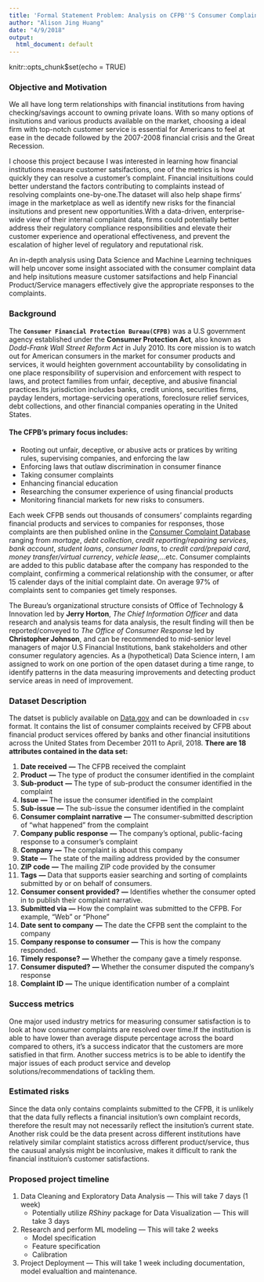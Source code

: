 ```yaml
---
title: 'Formal Statement Problem: Analysis on CFPB''S Consumer Complaints Open Dataset'
author: "Alison Jing Huang"
date: "4/9/2018"
output:
  html_document: default
---
```

knitr::opts_chunk$set(echo = TRUE)

### Objective and Motivation
We all have long term relationships with financial institutions from having checking/savings account to owning private loans. With so many options of  insitutions and various products available on the market, choosing a ideal firm with top-notch customer service is essential for Americans to feel at ease in the decade followed by the 2007-2008 financial crisis and the Great Recession.

I choose this project because I was interested in learning how financial institutions measure customer satsifactions, one of the metrics is how quickly they can resolve a customer's complaint. Financial insituitions could better understand the factors contributing to complaints instead of resolving complaints one-by-one.The dataset will also help shape firms' image in the marketplace as well as identify new risks for the financial insitutions and present new opportunities.With a data-driven, enterprise-wide view of their internal complaint data, firms could potentially better address their regulatory compliance responsibilities and elevate their customer experience and operational effectiveness, and prevent the escalation of higher level of regulatory and reputational risk.

An in-depth analysis using Data Science and Machine Learning techniques will help uncover some insight associated with the consumer complaint data and help insitutions measure customer satsifactions and help Financial Product/Service managers effectively give the appropriate responses to the complaints.  


### Background

The **`Consumer Financial Protection Bureau(CFPB)`** was a U.S government agency established under the **Consumer Protection Act**, also known as *Dodd-Frank Wall Street Reform Act* in July 2010. Its core mission is to watch out for American consumers in the market for consumer products and services, it would heighten government accountability by consolidating in one place responsibility of supervision and enforcement with respect to laws, and protect families from unfair, deceptive, and abusive financial practices.Its jurisdiction includes banks, credit unions, securities firms, payday lenders, mortage-servicing operations, foreclosure relief services, debt collections, and other financial companies operating in the United States. 

#### **The CFPB's primary focus includes**:

* Rooting out unfair, deceptive, or abusive acts or pratices by writing rules, supervising companies, and enforcing the law
* Enforcing laws that outlaw discrimination in consumer finance
* Taking consumer complaints
* Enhancing financial education
* Researching the consumer experience of using financial products
* Monitoring financial markets for new risks to consumers.

Each week CFPB sends out thousands of consumers' complaints regarding financial products and services to companies for responses, those complaints are then published online in the [Consumer Complaint Database](https://www.consumerfinance.gov/data-research/consumer-complaints/)  ranging from *mortage*, *debt collection*, *credit reporting/repairing services*, *bank account*, *student loans*, *consumer loans*, to *credit card/prepaid card*, *money transfer/virtual currency*, *vehicle lease*,...etc. Consumer complaints are added to this public database after the company has responded to the complaint, confirming a commerical relationship with the consumer, or after 15 calender days of the initial complaint date. On average 97% of complaints sent to companies get timely responses. 

The Bureau's organizational structure consists of Office of Technology & Innovation led by **Jerry Horton**, *The Chief Information Officer* and data research and analysis teams for data analysis, the result finding will then be reported/conveyed to *The Office of Consumer Response* led by **Christopher Johnson**, and can be recommended to mid-senior level managers of major U.S Financial Institutions, bank stakeholders and other consumer regulatory agencies. As a (hypothetical) Data Science intern, I am assigned to work on one portion of the open dataset during a time range, to identify patterns in the data measuring improvements and detecting product service areas in need of improvement.

### Dataset Description

The datset is publicly available on [Data.gov](https://catalog.data.gov/dataset/consumer-complaint-database) and can be downloaded in `csv` format. It contains the list of consumer complaints received by CFPB about financial product services offered by banks and other financial insitutitions across the United States from December 2011 to April, 2018.
**There are 18 attributes contained in the data set:**

1. **Date received**	**---** The CFPB received the complaint
2. **Product**	**---** The type of product the consumer identified in the complaint
3. **Sub-product**	**---** The type of sub-product the consumer identified in the complaint
4. **Issue**	**---** The issue the consumer identified in the complaint
5. **Sub-issue** **---** The sub-issue the consumer identified in the complaint
6. **Consumer complaint narrative** **---** The consumer-submitted description of "what happened" from the complaint
7. **Company public response** **---** The company's optional, public-facing response to a consumer's complaint
8. **Company** **---** The complaint is about this company	
9. **State**  **---** The state of the mailing address provided by the consumer
10. **ZIP code** **---** The mailing ZIP code provided by the consumer	
11. **Tags** **---** Data that supports easier searching and sorting of complaints submitted by or on behalf of consumers.	
12. **Consumer consent provided?** **---** Identifies whether the consumer opted in to publish their complaint narrative.	
13. **Submitted via** **---** How the complaint was submitted to the CFPB. For example, "Web" or "Phone"
14. **Date sent to company** **---** The date the CFPB sent the complaint to the company
15. **Company response to consumer** **---** This is how the company responded.	
16. **Timely response?** **---** Whether the company gave a timely response.
17. **Consumer disputed?** **---** Whether the consumer disputed the company's response	
18. **Complaint ID** **---** The unique identification number of a complaint


### Success metrics
One major used industry metrics for measuring consumer satisfaction is to look at how consumer complaints are resolved over time.If the institution is able to have lower than average dispute percentage across the board compared to others, it's a success indicator that the customers are more satisfied in that firm. Another success metrics is to be able to identify the major issues of each product service and develop solutions/recommendations of tackling them. 

### Estimated risks
Since the data only contains complaints submitted to the CFPB, it is unlikely that the data fully reflects a financial insitution's own complaint records, therefore the result may not necessarily reflect the insitution's current state. Another risk could be the data present across different institutions have relatively similar complaint statistics across different product/service, thus the causual analysis might be inconlusive, makes it difficult to rank the financial instituion's customer satisfactions. 


### Proposed project timeline

1. Data Cleaning and Exploratory Data Analysis --- This will take 7 days (1 week)
     *  Potentially utilize *RShiny* package for Data Visualization --- This will take 3 days

3. Research and perform ML modeling  --- This will take 2 weeks
     * Model specification
     * Feature specification
     * Calibration

4. Project Deployment --- This will take 1 week including documentation, model evalualtion and maintenance. 






